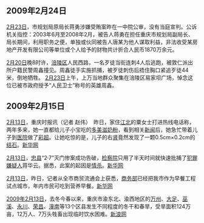 == 2009年2月24日 ==
[[2月23日|2月23日]]，市规划局原局长蒋勇涉嫌受贿案昨在一中院公审，没有当庭宣判。公诉机关指控：2003年6月至2008年2月，被告人蒋勇在担任重庆市规划局副局长、局长期间，利用职务之便，单独或伙同被告人唐某为他人谋取利益，非法收受某房地产开发有限公司等单位或个人给予的财物共计折合人民币1870万余元。 

[[2月20日|2月20日]]晚8时许，[[涪陵区|涪陵区]]人民西路，一名歹徒当街连刺4人后逃跑，被敦仁派出所户籍民警周鑫撞见。周鑫徒手实施抓捕，被歹徒刺伤后捂住胸口紧追歹徒44米，倒地牺牲。 [[2月23日|2月23日]]上午，上万当地群众聚集在涪陵区易家坝广场，悼念这位已被市政府授予“人民卫士”称号的英雄周鑫。

== 2009年2月15日 ==

[[2月13日|2月13日]]，重庆时报讯（记者 赵伟）　昨日，家住[[江北|江北]]的粟女士打进热线电话称，两年多来，她一直都给儿子小宝吃的[[多美滋|多美滋]][[奶粉|奶粉]]，看到相关[[新闻|新闻]]后，她急忙带着儿子到[[医院|医院]]做了[[彩超|彩超]]。让她吃惊的是，儿子的右[[肾|肾]]竟然发现了一颗0.5cm×0.2cm的[[结石|结石]]。[http://www.cq.xinhuanet.com/2009-02/13/content_15681770_1.htm 新华网]

[[2月13日|2月13日]]，[[忠县|忠县]]“2·7”灭门惨案成功告破，[[检察院|检察院]]只用了半天时间就快速批捕了[[犯罪嫌疑人|犯罪嫌疑人]]蒋华云。据悉，此案的起因是[[情杀|情杀]]。[http://www.cq.xinhuanet.com/2009-02/13/content_15680224.htm 新华网]

[[2月13日|2月13日]]，昨日，记者从全市商贸流通会上获悉，[[商务部|商务部]]已经把我市作为早餐工程试点城市，年内市民可吃到营养早餐。[http://www.cq.xinhuanet.com/2009-02/13/content_15680524.htm 新华网]

[[2009年|2009年]][[2月13日|2月13日]]，去冬今春以来，重庆市渝东北、渝西地区的[[万州|万州]]、[[大足|大足]]、[[巫溪|巫溪]]、[[永川|永川]]、[[荣昌|荣昌]]、[[潼南|潼南]]等13个区县发生不同程度的冬干和春旱，受旱面积124万亩，12万人、7万头牲畜出现临时饮水困难。[http://news.sina.com.cn/c/2009-02-13/153117210120.shtml 新浪网]